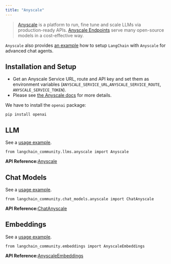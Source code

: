 ```yaml
---
title: "Anyscale"
---
```


> [Anyscale](https://www.anyscale.com) is a platform to run, fine tune and scale LLMs via production-ready APIs. [Anyscale Endpoints](https://docs.anyscale.com/endpoints/overview) serve many open-source models in a cost-effective way.

`Anyscale` also provides [an example](https://docs.anyscale.com/endpoints/model-serving/examples/langchain-integration) how to setup `LangChain` with `Anyscale` for advanced chat agents.

## Installation and Setup

* Get an Anyscale Service URL, route and API key and set them as environment variables (`ANYSCALE_SERVICE_URL`,`ANYSCALE_SERVICE_ROUTE`, `ANYSCALE_SERVICE_TOKEN`).
* Please see [the Anyscale docs](https://www.anyscale.com/get-started) for more details.

We have to install the `openai` package:

```
pip install openai
```

## LLM

See a [usage example](/src/oss/integrations/llms/anyscale).

```
from langchain_community.llms.anyscale import Anyscale
```

**API Reference:**[Anyscale](https://python.langchain.com/api_reference/community/llms/langchain_community.llms.anyscale.Anyscale.html)

## Chat Models

See a [usage example](/src/oss/integrations/chat/anyscale).

```
from langchain_community.chat_models.anyscale import ChatAnyscale
```

**API Reference:**[ChatAnyscale](https://python.langchain.com/api_reference/community/chat_models/langchain_community.chat_models.anyscale.ChatAnyscale.html)

## Embeddings

See a [usage example](/src/oss/integrations/text_embedding/anyscale).

```
from langchain_community.embeddings import AnyscaleEmbeddings
```

**API Reference:**[AnyscaleEmbeddings](https://python.langchain.com/api_reference/community/embeddings/langchain_community.embeddings.anyscale.AnyscaleEmbeddings.html)

